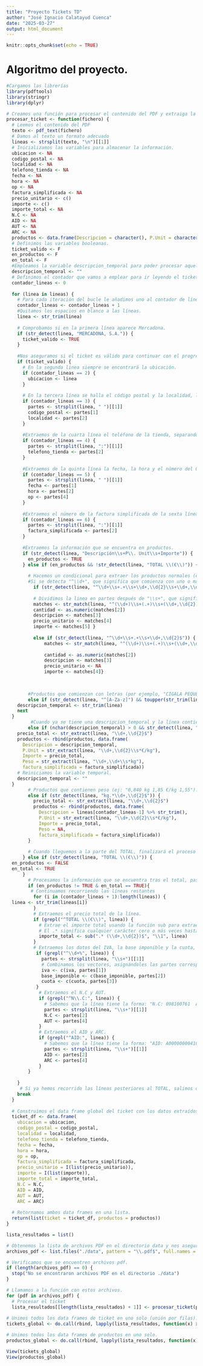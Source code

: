 ```yaml
---
title: "Proyecto Tickets TD"
author: "José Ignacio Calatayud Cuenca"
date: "2025-03-27"
output: html_document
---
```


```r
knitr::opts_chunk$set(echo = TRUE)
```

# Algoritmo del proyecto. 


```r

#Cargamos las librerías
library(pdftools)
library(stringr)
library(dplyr)

```


```r
  
# Creamos una función para procesar el contenido del PDF y extraiga la información
procesar_ticket <- function(fichero) {
  # Leemos el contenido del PDF
  texto <- pdf_text(fichero)
  # Damos al texto un formato adecuado
  lineas <- strsplit(texto, "\n")[[1]]
  # Inicializamos las variables para almacenar la información.
  ubicacion <- NA
  codigo_postal <- NA
  localidad <- NA
  telefono_tienda <- NA
  fecha <- NA
  hora <- NA
  op <- NA
  factura_simplificada <- NA
  precio_unitario <- c()
  importe <- c()
  importe_total <- NA
  N.C <- NA
  AID <- NA
  AUT <- NA
  ARC <- NA
  productos <- data.frame(Descripcion = character(), P.Unit = character(), Importe = character(), Peso = character(), factura_simplificada = character())
  # Definimos las variables booleanas.
  ticket_valido <- F
  en_productos <- F
  en_total <- F
  #Empleamos la variable descripcion_temporal para poder procesar aquellos productos que están formado por dos líneas.
  descripcion_temporal <- ""
  # Definimos el contador que vamos a emplear para ir leyendo el ticket.
  contador_lineas <- 0
  
  for (linea in lineas) {
    # Para cada iteración del bucle le añadimos uno al contador de líneas.
    contador_lineas <- contador_lineas + 1
    #Quitamos los espacios en blanco a las líneas.
    linea <- str_trim(linea)
    
    # Comprobamos si en la primera línea aparece Mercadona.
    if (str_detect(linea, "MERCADONA, S.A.")) {
      ticket_valido <- TRUE
    }
    
    #Nos aseguramos si el ticket es válido para continuar con el progreso.
    if (ticket_valido) {
      # En la segunda linea siempre se encontrará la ubicación.
      if (contador_lineas == 2) {
        ubicacion <- linea
      }
      
      # En la tercera línea se halla el código postal y la localidad, las guardamos separando la linea por el espacio.
      if (contador_lineas == 3) {
        partes <- strsplit(linea, " ")[[1]]
        codigo_postal <- partes[1]
        localidad <- partes[2]
      }
      
      #Extraemos de la cuarta línea el teléfono de la tienda, separando por los dos punto para así quedarnos únicamente con el número.
      if (contador_lineas == 4) {
        partes <- strsplit(linea, ":")[[1]]
        telefono_tienda <- partes[2]
      }
      
      #Extraemos de la quinta línea la fecha, la hora y el número del OP, separando la línea por el espacio.
      if (contador_lineas == 5) {
        partes <- strsplit(linea, " ")[[1]]
        fecha <- partes[1]
        hora <- partes[2]
        op <- partes[4]
      }
      
      #Extraemos el número de la factura simplificada de la sexta línea mediante la división de la misma por los dos puntos.
      if (contador_lineas == 6) {
        partes <- strsplit(linea, ":")[[1]]
        factura_simplificada <- partes[2]
      }
      
      #Extraemos la información que se encuentra en productos.
      if (str_detect(linea, "Descripción\\s+P\\. Unit\\s+Importe")) {
        en_productos <- TRUE
      } else if (en_productos && !str_detect(linea, "TOTAL \\(€\\)")) {
        
        # Hacemos un condicional para extraer los productos normales (ej: "1 GARROFON 1,20").
        #Si se detecta "^\\d+", que significa que comienza con uno o más dígitos, en nuestro caso es la cantidad. Luego "\\s+", que significa que va seguido de uno o más espacios. Seguido de "\\D+", que significa uno o más caracteres que no son dígitos, que en nuestro caso es la descripción del producto. A continuación otro "\\s+" y por último "\\d+,\\d{2}$", que significa que es uno o más dígitos (precio en euros), seguido de una coma y exactamente 2 dígitos (los céntimos).
          if (str_detect(linea, "^\\d+\\s+.+\\s+\\d+,\\d{2}\\s+\\d+,\\d{2}$")) {
          
          # Dividimos la linea en partes después de "\\s+", que significa uno o más espacios y "(?=\\d+,\\d{2}$)", que busca el precio (explicado anteriormente) sin incluirlo en la separación. Utilizamos simplify con un valor TRUE para que así nos devuelva partes como una matriz que es de más fácil acceso. 
          matches <- str_match(linea, "^(\\d+)\\s+(.+)\\s+(\\d+,\\d{2})\\s+(\\d+,\\d{2})$")
          cantidad <- as.numeric(matches[2])
          descripcion <- matches[3]
          precio_unitario <- matches[4]
          importe <- matches[5] }
        
          else if (str_detect(linea, "^\\d+\\s+.+\\s+\\d+,\\d{2}$")) {
              matches <- str_match(linea, "^(\\d+)\\s+(.+)\\s+(\\d+,\\d{2})$")
    
              cantidad <- as.numeric(matches[2])
              descripcion <- matches[3]
              precio_unitario <- NA
              importe <- matches[4]}
    

        
        #Productos que comienzan con letras (por ejemplo, "CIGALA PEQUEÑA REF") y que NO sean "PESCADO". Se guarda la descripción en descripcion_temporal y se pasa a la siguiente línea.
        else if (str_detect(linea, "^[A-Za-z]") && toupper(str_trim(linea)) != "PESCADO") {
    descripcion_temporal <- str_trim(linea)
    next
  }
         #Cuando ya se tiene una descripcion_temporal y la línea contiene datos de peso (ej: "0,222 kg 16,85 €/kg 3,74").
        else if (nchar(descripcion_temporal) > 0 && str_detect(linea, "kg.*\\d+,\\d{2}$")) {
    precio_total <- str_extract(linea, "\\d+,\\d{2}$")
    productos <- rbind(productos, data.frame(
      Descripcion = descripcion_temporal,
      P.Unit = str_extract(linea, "\\d+,\\d{2}\\s*€/kg"),
      Importe = precio_total,
      Peso = str_extract(linea, "\\d+,\\d+\\s*kg"),
      factura_simplificada = factura_simplificada))
    # Reiniciamos la variable temporal.
    descripcion_temporal <- ""
  }
        # Productos que contienen peso (ej: "0,840 kg 1,85 €/kg 1,55").
        else if (str_detect(linea, "kg.*\\d+,\\d{2}$")) {
          precio_total <- str_extract(linea, "\\d+,\\d{2}$")
          productos <- rbind(productos, data.frame(
            Descripcion = lineas[contador_lineas-1] %>% str_trim(),
            P.Unit = str_extract(linea, "\\d+,\\d{2}\\s*€/kg"),
            Importe = precio_total,
            Peso = NA,
            factura_simplificada = factura_simplificada))
        }
    
        # Cuando lleguemos a la parte del TOTAL, finalizará el proceso de extracción de elementos de la descripción asignándole el valor FALSE a la variable en_productos.
      } else if (str_detect(linea, "TOTAL \\(€\\)")) {
  en_productos <- FALSE
  en_total <- TRUE
      }
        # Procesamos la información que se encuentra tras el total, pasando la descripción.
        if (en_productos != TRUE & en_total == TRUE){
         # Continuamos recorriendo las líneas restantes
          for (i in (contador_lineas + 1):length(lineas)) {
  linea <- str_trim(lineas[i]) 
          }
          # Extraemos el precio total de la línea.
          if (grepl("^TOTAL \\(€\\)", linea)) {
            # Extrae el importe total usando la función sub para extraer los valores numéricos en este caso el precio del final de la línea.
            # El .* significa cualquier carácter cero o más veces hasta (\\d+,\\d{2}) que indica un número con formato dígitos, una coma y dos decimales finalizando con el $ para asegurarse que es el final de la cadena. Y el \\1 nos asegura que la función extraerá el primer grupo capturado.
            importe_total <- sub(".* (\\d+,\\d{2})$", "\\1", linea)
          }
          # Extraemos los datos del IVA, la base imponible y la cuota, detectando una línea que comienza con un porcentaje, por ejemplo: "0% 21,06 0,00".
           if (grepl("^\\d+%", linea)) {
             partes <- strsplit(linea, "\\s+")[[1]]
             # Combinamos los vectores, asignándoles las partes correspondientes.
             iva <- c(iva, partes[1])
             base_imponible <- c(base_imponible, partes[2])
             cuota <- c(cuota, partes[3])
           }
            # Extraemos el N.C y AUT.
            if (grepl("^N\\.C:", linea)) {
              # Sabemos que la línea tiene la forma: "N.C: 098100761  AUT: 123754".
              partes <- strsplit(linea, "\\s+")[[1]]
              N.C <- partes[2]
              AUT <- partes[4] 
            }
            # Extraemos el AID y ARC.
            if (grepl("^AID:", linea)) { 
              # Sabemos que la línea tiene la forma: "AID: A0000000041010   ARC: 3030".
              partes <- strsplit(linea, "\\s+")[[1]]
              AID <- partes[2]
              ARC <- partes[4]
            }
        }
      
    }
     # Si ya hemos recorrido las líneas posteriores al TOTAL, salimos del bucle principal.
    break
  }
  
  # Construimos el data frame global del ticket con los datos extraídos.
  ticket_df <- data.frame(
    ubicacion = ubicacion,
    codigo_postal = codigo_postal,
    localidad = localidad,
    telefono_tienda = telefono_tienda,
    fecha = fecha,
    hora = hora,
    op = op,
    factura_simplificada = factura_simplificada,
    precio_unitario = I(list(precio_unitario)),
    importe = I(list(importe)),
    importe_total = importe_total,
    N.C = N.C,
    AID = AID,
    AUT = AUT,
    ARC = ARC)
  
  # Retornamos ambos data frames en una lista.
  return(list(ticket = ticket_df, productos = productos))
}

```


```r

lista_resultados = list()

# Obtenemos la lista de archivos PDF en el directorio data y nos aseguramos que también detecte los archivos ".PDF" mediante "ignore.case = TRUE".
archivos_pdf <- list.files("./data", pattern = "\\.pdf$", full.names = TRUE, ignore.case = TRUE)

# Verificamos que se encuentren archivos pdf.
if (length(archivos_pdf) == 0) {
  stop("No se encontraron archivos PDF en el directorio ./data")
}

# Llamamos a la función con estos archivos.
for (pdf in archivos_pdf) {
  # Procesar el ticket
  lista_resultados[[length(lista_resultados) + 1]] <- procesar_ticket(pdf)}
  
# Unimos todos los data frames de ticket en uno solo (unión por filas).
tickets_global <- do.call(rbind, lapply(lista_resultados, function(x) x$ticket))

# Unimos todos los data frames de productos en uno solo.
productos_global <- do.call(rbind, lapply(lista_resultados, function(x) x$productos))

View(tickets_global)
View(productos_global)

```

